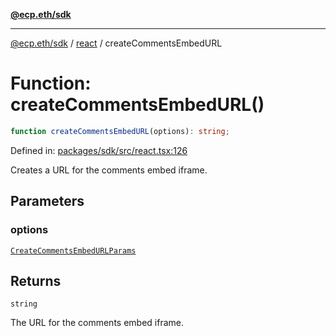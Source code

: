 [**@ecp.eth/sdk**](../../index.mdx)

***

[@ecp.eth/sdk](/sdk-reference/index.mdx) / [react](/sdk-reference/react/index.mdx) / createCommentsEmbedURL

# Function: createCommentsEmbedURL()

```ts
function createCommentsEmbedURL(options): string;
```

Defined in: [packages/sdk/src/react.tsx:126](https://github.com/ecp-eth/comments-monorepo/blob/main/packages/sdk/src/react.tsx#L126)

Creates a URL for the comments embed iframe.

## Parameters

### options

[`CreateCommentsEmbedURLParams`](/sdk-reference/react/type-aliases/CreateCommentsEmbedURLParams.mdx)

## Returns

`string`

The URL for the comments embed iframe.
